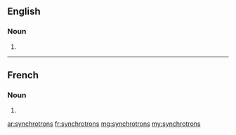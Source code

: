 ==English==

===Noun===
{{head|en|plural}}

# {{plural of|synchrotron|lang=en}}

----

==French==

===Noun===
{{head|fr|plural|g=m}}

# {{plural of|synchrotron|lang=fr}}

[[ar:synchrotrons]]
[[fr:synchrotrons]]
[[mg:synchrotrons]]
[[my:synchrotrons]]